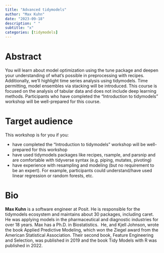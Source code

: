 ```yaml
---
title: "Advanced tidymodels"
author: "Max Kuhn"
date: "2023-09-18"
description: " "
subtitle: "x"
categories: [tidymodels]
---
```


# Abstract

You will learn about model optimization using the tune package and deepen your understanding of what's possible in preprocessing with recipes.
Additionally, we'll highlight time series analysis using tidymodels.
Time permitting, model ensembles via stacking will be introduced.
This course is focused on the analysis of tabular data and does not include deep learning methods.
Participants who have completed the "Introduction to tidymodels" workshop will be well-prepared for this course.

# Target audience

This workshop is for you if you:

-   have completed the "Introduction to tidymodels" workshop will be well-prepared for this workshop
-   have used tidymodels packages like recipes, rsample, and parsnip and are comfortable with tidyverse syntax (e.g. piping, mutates, pivoting)
-   have experience with resampling and modeling (but no requirement to be an expert). For example, participants could understand/have used linear regression or random forests, etc.

# Bio

**Max Kuhn** is a software engineer at Posit.
He is responsible for the tidymodels ecosystem and maintains about 30 packages, including caret.
He was applying models in the pharmaceutical and diagnostic industries for over 18 years.
Max has a Ph.D. in Biostatistics. 
He, and Kjell Johnson, wrote the book Applied Predictive Modeling, which won the Ziegel award from the American Statistical Association.
Their second book, Feature Engineering and Selection, was published in 2019 and the book Tidy Models with R was published in 2022.

